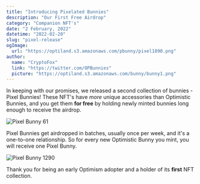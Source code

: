 ```yaml
---
title: "Introducing Pixelated Bunnies"
description: "Our First Free Airdrop"
category: "Companion NFT's"
date: "2 February, 2022"
datetime: "2022-02-20"
slug: "pixel-release"
ogImage:
  url: "https://optiland.s3.amazonaws.com/pbunny/pixel1890.png"
author:
  name: "CryptoFox"
  link: "https://twitter.com/OPBunnies"
  picture: "https://optiland.s3.amazonaws.com/bunny/bunny1.png"
---
```


In keeping with our promises, we released a second collection of bunnies - Pixel Bunnies! These NFT's have _more_ unique accessories than Optimistic Bunnies, and you get them **for free** by holding newly minted bunnies long enough to receive the airdrop.

![Pixel Bunny 61](https://optiland.s3.amazonaws.com/pbunny/pixel61.png)

Pixel Bunnies get airdropped in batches, usually once per week, and it's a one-to-one relationship. So for every new Optimistic Bunny you mint, you will receive one Pixel Bunny.

![Pixel Bunny 1290](https://optiland.s3.amazonaws.com/pbunny/pixel1290.png)

Thank you for being an early Optimism adopter and a holder of its **first** NFT collection.
